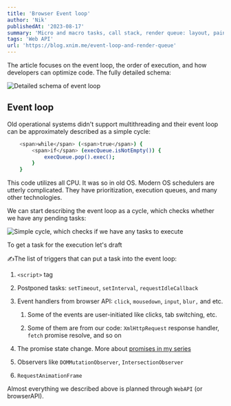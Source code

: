 ```yaml
---
title: 'Browser Event loop'
author: 'Nik'
publishedAt: '2023-08-17'
summary: 'Micro and macro tasks, call stack, render queue: layout, paint, composite'
tags: 'Web API'
url: 'https://blog.xnim.me/event-loop-and-render-queue'
---
```


The article focuses on the event loop, the order of execution, and how developers can optimize code. The fully detailed schema:

![Detailed schema of event loop](https://xnim.me/The%20long%20journey%20to%20the%20runtime%20Part%203%20Event%20loop,%2005203256cba04d22bc89656fdf50f252/Untitled.png)

## Event loop

Old operational systems didn't support multithreading and their event loop can be approximately described as a simple cycle:

```bash
    <span>while</span> (<span>true</span>) {
        <span>if</span> (execQueue.isNotEmpty()) {
            execQueue.pop().exec();
        }
    }
```

This code utilizes all CPU. It was so in old OS. Modern OS schedulers are utterly complicated. They have prioritization, execution queues, and many other technologies.

We can start describing the event loop as a cycle, which checks whether we have any pending tasks:

![Simple cycle, which checks if we have any tasks to execute](https://xnim.me/The%20long%20journey%20to%20the%20runtime%20Part%203%20Event%20loop,%2005203256cba04d22bc89656fdf50f252/Untitled%201.png)

To get a task for the execution let's draft

✍️The list of triggers that can put a task into the event loop:

1.  `<script>` tag

2.  Postponed tasks: `setTimeout`, `setInterval`, `requestIdleCallback`

3.  Event handlers from browser API: `click`, `mousedown`, `input`, `blur,` and etc.

    1.  Some of the events are user-initiated like clicks, tab switching, etc.

    2.  Some of them are from our code: `XmlHttpRequest` response handler, `fetch` promise resolve, and so on

4.  The promise state change. More about [promises in my series](https://dev.to/xnimorz/101-series-promises-1-how-promises-work-1k1i)

5.  Observers like `DOMMutationObserver`, `IntersectionObserver`

6.  `RequestAnimationFrame`

Almost everything we described above is planned through `WebAPI` (or browserAPI).
